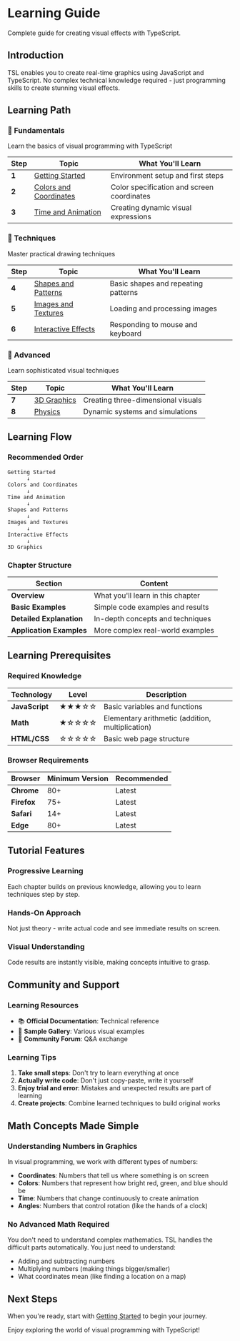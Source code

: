 # Learning Guide

Complete guide for creating visual effects with TypeScript.

## Introduction

TSL enables you to create real-time graphics using JavaScript and TypeScript.
No complex technical knowledge required - just programming skills to create stunning visual effects.

## Learning Path

### 🌱 Fundamentals

Learn the basics of visual programming with TypeScript

| Step  | Topic                                                            | What You'll Learn                          |
| ----- | ---------------------------------------------------------------- | ------------------------------------------ |
| **1** | [Getting Started](fundamentals/01-getting-started.mdx)           | Environment setup and first steps          |
| **2** | [Colors and Coordinates](fundamentals/02-colors-coordinates.mdx) | Color specification and screen coordinates |
| **3** | [Time and Animation](fundamentals/03-time-animation.mdx)         | Creating dynamic visual expressions        |

### 🎨 Techniques

Master practical drawing techniques

| Step  | Topic                                                        | What You'll Learn                   |
| ----- | ------------------------------------------------------------ | ----------------------------------- |
| **4** | [Shapes and Patterns](techniques/04-shapes-patterns.mdx)     | Basic shapes and repeating patterns |
| **5** | [Images and Textures](techniques/05-images-textures.mdx)     | Loading and processing images       |
| **6** | [Interactive Effects](techniques/06-interactive-effects.mdx) | Responding to mouse and keyboard    |

### 🚀 Advanced

Learn sophisticated visual techniques

| Step  | Topic            | What You'll Learn                  |
| ----- | ---------------- | ---------------------------------- |
| **7** | [3D Graphics](#) | Creating three-dimensional visuals |
| **8** | [Physics](#)     | Dynamic systems and simulations    |

## Learning Flow

### Recommended Order

```
Getting Started
      ↓
Colors and Coordinates
      ↓
Time and Animation
      ↓
Shapes and Patterns
      ↓
Images and Textures
      ↓
Interactive Effects
      ↓
3D Graphics
```

### Chapter Structure

| Section                  | Content                           |
| ------------------------ | --------------------------------- |
| **Overview**             | What you'll learn in this chapter |
| **Basic Examples**       | Simple code examples and results  |
| **Detailed Explanation** | In-depth concepts and techniques  |
| **Application Examples** | More complex real-world examples  |

## Learning Prerequisites

### Required Knowledge

| Technology     | Level | Description                                      |
| -------------- | ----- | ------------------------------------------------ |
| **JavaScript** | ★★★☆☆ | Basic variables and functions                    |
| **Math**       | ★☆☆☆☆ | Elementary arithmetic (addition, multiplication) |
| **HTML/CSS**   | ☆☆☆☆☆ | Basic web page structure                         |

### Browser Requirements

| Browser     | Minimum Version | Recommended |
| ----------- | --------------- | ----------- |
| **Chrome**  | 80+             | Latest      |
| **Firefox** | 75+             | Latest      |
| **Safari**  | 14+             | Latest      |
| **Edge**    | 80+             | Latest      |

## Tutorial Features

### Progressive Learning

Each chapter builds on previous knowledge, allowing you to learn techniques step by step.

### Hands-On Approach

Not just theory - write actual code and see immediate results on screen.

### Visual Understanding

Code results are instantly visible, making concepts intuitive to grasp.

## Community and Support

### Learning Resources

- 📚 **Official Documentation**: Technical reference
- 🎨 **Sample Gallery**: Various visual examples
- 💬 **Community Forum**: Q&A exchange

### Learning Tips

1. **Take small steps**: Don't try to learn everything at once
2. **Actually write code**: Don't just copy-paste, write it yourself
3. **Enjoy trial and error**: Mistakes and unexpected results are part of learning
4. **Create projects**: Combine learned techniques to build original works

## Math Concepts Made Simple

### Understanding Numbers in Graphics

In visual programming, we work with different types of numbers:

- **Coordinates**: Numbers that tell us where something is on screen
- **Colors**: Numbers that represent how bright red, green, and blue should be
- **Time**: Numbers that change continuously to create animation
- **Angles**: Numbers that control rotation (like the hands of a clock)

### No Advanced Math Required

You don't need to understand complex mathematics. TSL handles the difficult parts automatically. You just need to understand:

- Adding and subtracting numbers
- Multiplying numbers (making things bigger/smaller)
- What coordinates mean (like finding a location on a map)

## Next Steps

When you're ready, start with [Getting Started](fundamentals/01-getting-started.mdx) to begin your journey.

Enjoy exploring the world of visual programming with TypeScript!
